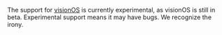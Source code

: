 <Alert level="info" title="Experimental Support">

The support for [visionOS](https://developer.apple.com/visionos/) is currently experimental, as visionOS is still in beta.
Experimental support means it may have bugs. We recognize the irony.

</Alert>

<PlatformContent includePath="getting-started-primer/note" />

<PlatformContent includePath="getting-started-primer/basic-features" />
